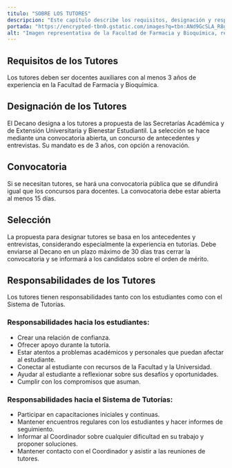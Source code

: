 ```yaml
---
titulo: "SOBRE LOS TUTORES"
descripcion: "Este capítulo describe los requisitos, designación y responsabilidades de los tutores en el sistema de tutorías de la Facultad."
portada: "https://encrypted-tbn0.gstatic.com/images?q=tbn:ANd9GcSLA_R8goSqKOEkdCBo6VxbH8TL5LwM6e7EuIecjgbMtoS69aCh_NrclxFSe5bGrY5_V-A&usqp=CAU"
alt: "Imagen representativa de la Facultad de Farmacia y Bioquímica, relacionada sobre los tutores."
---
```


## Requisitos de los Tutores

Los tutores deben ser docentes auxiliares con al menos 3 años de experiencia en la Facultad de Farmacia y Bioquímica.

## Designación de los Tutores

El Decano designa a los tutores a propuesta de las Secretarías Académica y de Extensión Universitaria y Bienestar Estudiantil. La selección se hace mediante una convocatoria abierta, un concurso de antecedentes y entrevistas. Su mandato es de 3 años, con opción a renovación.

## Convocatoria

Si se necesitan tutores, se hará una convocatoria pública que se difundirá igual que los concursos para docentes. La convocatoria debe estar abierta al menos 15 días.

## Selección

La propuesta para designar tutores se basa en los antecedentes y entrevistas, considerando especialmente la experiencia en tutorías. Debe enviarse al Decano en un plazo máximo de 30 días tras cerrar la convocatoria y se informará a los candidatos sobre el orden de mérito.

## Responsabilidades de los Tutores

Los tutores tienen responsabilidades tanto con los estudiantes como con el Sistema de Tutorías.

### Responsabilidades hacia los estudiantes:

- Crear una relación de confianza.
- Ofrecer apoyo durante la tutoría.
- Estar atentos a problemas académicos y personales que puedan afectar al estudiante.
- Conectar al estudiante con recursos de la Facultad y la Universidad.
- Ayudar al estudiante a reflexionar sobre sus desafíos y oportunidades.
- Cumplir con los compromisos que asuman.

### Responsabilidades hacia el Sistema de Tutorías:

- Participar en capacitaciones iniciales y continuas.
- Mantener encuentros regulares con los estudiantes y hacer informes de seguimiento.
- Informar al Coordinador sobre cualquier dificultad en su trabajo y proponer soluciones.
- Mantener contacto con el Coordinador y asistir a las reuniones de tutores.
